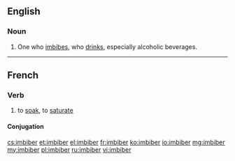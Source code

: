 ==English==

===Noun===
{{en-noun}}

# One who [[imbibe]]s, who [[drink]]s, especially alcoholic beverages.

----

==French==

===Verb===
{{fr-verb}}

# to [[soak]], to [[saturate]]

====Conjugation====
{{fr-conj-er|imbib|avoir}}

[[cs:imbiber]]
[[et:imbiber]]
[[el:imbiber]]
[[fr:imbiber]]
[[ko:imbiber]]
[[io:imbiber]]
[[mg:imbiber]]
[[my:imbiber]]
[[pl:imbiber]]
[[ru:imbiber]]
[[vi:imbiber]]